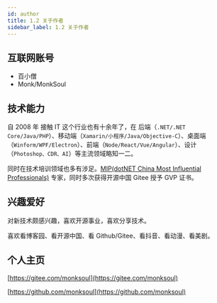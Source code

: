 ```yaml
---
id: author
title: 1.2 关于作者
sidebar_label: 1.2 关于作者
---
```



## 互联网账号

- 百小僧
- Monk/MonkSoul

## 技术能力

自 2008 年 接触 IT 这个行业也有十余年了，在 后端（`.NET/.NET Core/Java/PHP`）、移动端（`Xamarin/小程序/Java/Objective-C`）、桌面端（`Winform/WPF/Electron`）、前端（`Node/React/Vue/Angular`）、设计（`Photoshop、CDR、AI`）等主流领域略知一二。

同时在技术培训领域也多有涉足。[MIP(dotNET China Most Influential Professionals)](https://www.chinadot.net/) 专家，同时多次获得开源中国 Gitee 授予 GVP 证书。

## 兴趣爱好

对新技术颇感兴趣，喜欢开源事业，喜欢分享技术。

喜欢看博客园、看开源中国、看 Github/Gitee、看抖音、看动漫、看美剧。

## 个人主页

[https://gitee.com/monksoul](https://gitee.com/monksoul)

[https://github.com/monksoul](https://github.com/monksoul)
